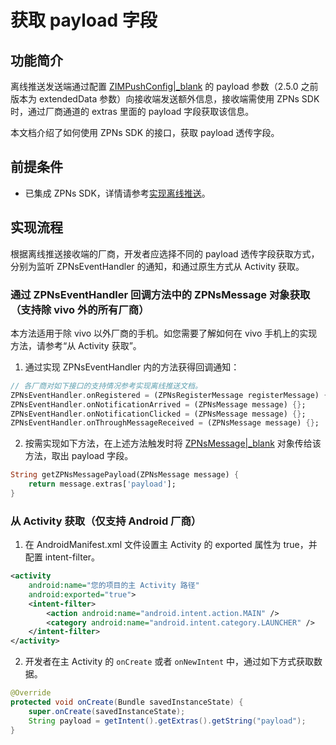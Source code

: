 # 获取 payload 字段


<Content1 />

## 功能简介

离线推送发送端通过配置 [ZIMPushConfig\|_blank](https://pub.dev/documentation/zego_zim/latest/zego_zim/ZIMPushConfig-class.html) 的 payload 参数（2.5.0 之前版本为 extendedData 参数）向接收端发送额外信息，接收端需使用 ZPNs SDK 时，通过厂商通道的 extras 里面的 payload 字段获取该信息。

本文档介绍了如何使用 ZPNs SDK 的接口，获取 payload 透传字段。


<Content />


## 前提条件

- 已集成 ZPNs SDK，详情请参考[实现离线推送](./Implement%20offline%20push%20notification.mdx)。

## 实现流程

根据离线推送接收端的厂商，开发者应选择不同的 payload 透传字段获取方式，分别为监听 ZPNsEventHandler 的通知，和通过原生方式从 Activity 获取。

###  通过 ZPNsEventHandler 回调方法中的 ZPNsMessage 对象获取（支持除 vivo 外的所有厂商）

<Note title="说明">
本方法适用于除 vivo 以外厂商的手机。如您需要了解如何在 vivo 手机上的实现方法，请参考“从 Activity 获取”。
</Note>

1. 通过实现 ZPNsEventHandler 内的方法获得回调通知：

```dart
// 各厂商对如下接口的支持情况参考实现离线推送文档。
ZPNsEventHandler.onRegistered = (ZPNsRegisterMessage registerMessage) {};
ZPNsEventHandler.onNotificationArrived = (ZPNsMessage message) {};
ZPNsEventHandler.onNotificationClicked = (ZPNsMessage message) {};
ZPNsEventHandler.onThroughMessageReceived = (ZPNsMessage message) {};
```

2. 按需实现如下方法，在上述方法触发时将 [ZPNsMessage\|_blank](https://pub.dev/documentation/zego_zpns/latest/zego_zpns/ZPNsMessage-class.html) 对象传给该方法，取出 payload 字段。
 
```dart
String getZPNsMessagePayload(ZPNsMessage message) {
    return message.extras['payload'];
}
```

### 从 Activity 获取（仅支持 Android 厂商）

1. 在 AndroidManifest.xml 文件设置主 Activity 的 exported 属性为 true，并配置 intent-filter。
  
```xml
<activity
    android:name="您的项目的主 Activity 路径"
    android:exported="true">
    <intent-filter>
        <action android:name="android.intent.action.MAIN" />
        <category android:name="android.intent.category.LAUNCHER" />
    </intent-filter>
</activity>
```

2. 开发者在主 Activity 的 `onCreate` 或者 `onNewIntent` 中，通过如下方式获取数据。

```JAVA
@Override
protected void onCreate(Bundle savedInstanceState) {
    super.onCreate(savedInstanceState);
    String payload = getIntent().getExtras().getString("payload");
}
```
